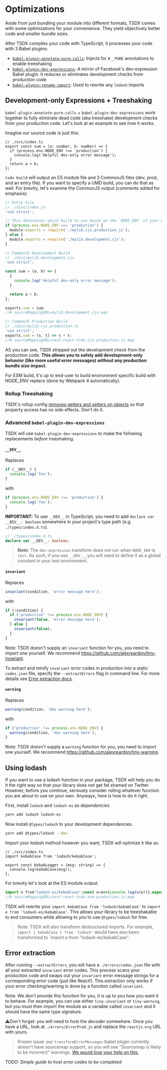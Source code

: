 # Optimizations

Aside from just bundling your module into different formats, TSDX comes with some optimizations for your convenience. They yield objectively better code and smaller bundle sizes.

After TSDX compiles your code with TypeScript, it processes your code with 3 Babel plugins:

- [`babel-plugin-annotate-pure-calls`](https://github.com/Andarist/babel-plugin-annotate-pure-calls): Injects for `#__PURE` annotations to enable treeshaking
- [`babel-plugin-dev-expressions`](https://github.com/4Catalyzer/babel-plugin-dev-expression): A mirror of Facebook's dev-expression Babel plugin. It reduces or eliminates development checks from production code
- [`babel-plugin-rename-import`](https://github.com/laat/babel-plugin-transform-rename-import): Used to rewrite any `lodash` imports

## Development-only Expressions + Treeshaking

`babel-plugin-annotate-pure-calls` + `babel-plugin-dev-expressions` work together to fully eliminate dead code (aka treeshake) development checks from your production code. Let's look at an example to see how it works.

Imagine our source code is just this:

```tsx
// ./src/index.ts
export const sum = (a: number, b: number) => {
  if (process.env.NODE_ENV !== 'production') {
    console.log('Helpful dev-only error message');
  }
  return a + b;
};
```

`tsdx build` will output an ES module file and 3 CommonJS files (dev, prod, and an entry file). If you want to specify a UMD build, you can do that as well. For brevity, let's examine the CommonJS output (comments added for emphasis):

```js
// Entry File
// ./dist/index.js
'use strict';

// This determines which build to use based on the `NODE_ENV` of your end user.
if (process.env.NODE_ENV === 'production') {
  module.exports = require('./mylib.cjs.production.js');
} else {
  module.exports = require('./mylib.development.cjs');
}
```

```js
// CommonJS Development Build
// ./dist/mylib.development.cjs
'use strict';

const sum = (a, b) => {
  {
    console.log('Helpful dev-only error message');
  }

  return a + b;
};

exports.sum = sum;
//# sourceMappingURL=mylib.development.cjs.map
```

```js
// CommonJS Production Build
// ./dist/mylib.cjs.production.js
'use strict';
exports.sum = (s, t) => s + t;
//# sourceMappingURL=test-react-tsdx.cjs.production.js.map
```

AS you can see, TSDX stripped out the development check from the production code. **This allows you to safely add development-only behavior (like more useful error messages) without any production bundle size impact.**

For ESM build, it's up to end-user to build environment specific build with NODE_ENV replace (done by Webpack 4 automatically).

### Rollup Treeshaking

TSDX's rollup config [removes getters and setters on objects](https://github.com/palmerhq/tsdx/blob/1f6a1b6819bb17678aa417f0df5349bec12f59ac/src/createRollupConfig.ts#L73) so that property access has no side effects. Don't do it.

### Advanced `babel-plugin-dev-expressions`

TSDX will use `babel-plugin-dev-expressions` to make the following replacements _before_ treeshaking.

#### `__DEV__`

Replaces

```ts
if (__DEV__) {
  console.log('foo');
}
```

with

```js
if (process.env.NODE_ENV !== 'production') {
  console.log('foo');
}
```

**IMPORTANT:** To use `__DEV__` in TypeScript, you need to add `declare var __DEV__: boolean` somewhere in your project's type path (e.g. `./types/index.d.ts`).

```ts
// ./types/index.d.ts
declare var __DEV__: boolean;
```

> **Note:** The `dev-expression` transform does not run when `NODE_ENV` is `test`. As such, if you use `__DEV__`, you will need to define it as a global constant in your test environment.

#### `invariant`

Replaces

```js
invariant(condition, 'error message here');
```

with

```js
if (!condition) {
  if ('production' !== process.env.NODE_ENV) {
    invariant(false, 'error message here');
  } else {
    invariant(false);
  }
}
```

Note: TSDX doesn't supply an `invariant` function for you, you need to import one yourself. We recommend https://github.com/alexreardon/tiny-invariant.

To extract and minify `invariant` error codes in production into a static `codes.json` file, specify the `--extractErrors` flag in command line. For more details see [Error extraction docs](#error-extraction).

#### `warning`

Replaces

```js
warning(condition, 'dev warning here');
```

with

```js
if ('production' !== process.env.NODE_ENV) {
  warning(condition, 'dev warning here');
}
```

Note: TSDX doesn't supply a `warning` function for you, you need to import one yourself. We recommend https://github.com/alexreardon/tiny-warning.

## Using lodash

If you want to use a lodash function in your package, TSDX will help you do it the _right_ way so that your library does not get fat shamed on Twitter. However, before you continue, seriously consider rolling whatever function you are about to use on your own. Anyways, here is how to do it right.

First, install `lodash` and `lodash-es` as _dependencies_

```bash
yarn add lodash lodash-es
```

Now install `@types/lodash` to your development dependencies.

```bash
yarn add @types/lodash --dev
```

Import your lodash method however you want, TSDX will optimize it like so.

```tsx
// ./src/index.ts
import kebabCase from 'lodash/kebabCase';

export const KebabLogger = (msg: string) => {
  console.log(kebabCase(msg));
};
```

For brevity let's look at the ES module output.

<!-- prettier-ignore -->
```js
import o from"lodash-es/kebabCase";const e=e=>{console.log(o(e))};export{e as KebabLogger};
//# sourceMappingURL=test-react-tsdx.esm.production.js.map
```

TSDX will rewrite your `import kebabCase from 'lodash/kebabCase'` to `import o from 'lodash-es/kebabCase'`. This allows your library to be treeshakable to end consumers while allowing to you to use `@types/lodash` for free.

> Note: TSDX will also transform destructured imports. For example, `import { kebabCase } from 'lodash'` would have also been transformed to `import o from "lodash-es/kebabCase".

## Error extraction

After running `--extractErrors`, you will have a `./errors/codes.json` file with all your extracted `invariant` error codes. This process scans your production code and swaps out your `invariant` error message strings for a corresponding error code (just like React!). This extraction only works if your error checking/warning is done by a function called `invariant`.

Note: We don't provide this function for you, it is up to you how you want it to behave. For example, you can use either `tiny-invariant` or `tiny-warning`, but you must then import the module as a variable called `invariant` and it should have the same type signature.

⚠️Don't forget: you will need to host the decoder somewhere. Once you have a URL, look at `./errors/ErrorProd.js` and replace the `reactjs.org` URL with yours.

> Known issue: our `transformErrorMessages` babel plugin currently doesn't have sourcemap support, so you will see "Sourcemap is likely to be incorrect" warnings. [We would love your help on this.](https://github.com/palmerhq/tsdx/issues/184)

_TODO: Simple guide to host error codes to be completed_

